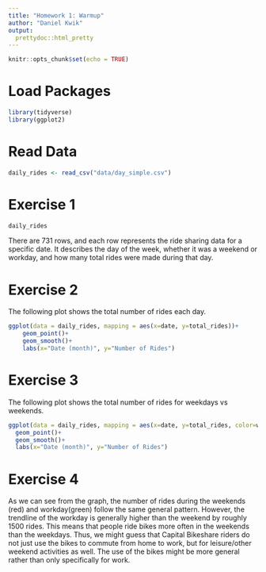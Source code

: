 ```yaml
---
title: "Homework 1: Warmup"
author: "Daniel Kwik"
output:
  prettydoc::html_pretty
---
```


```r
knitr::opts_chunk$set(echo = TRUE)
```

# Load Packages

```r
library(tidyverse)
library(ggplot2)
```

# Read Data

```r
daily_rides <- read_csv("data/day_simple.csv")
```

# Exercise 1
```r
daily_rides
```
There are 731 rows, and each row represents the ride sharing data for a specific date. It describes the day of the week, whether it was a weekend or workday, and how many total rides were made during that day.

# Exercise 2

The following plot shows the total number of rides each day.

```r
ggplot(data = daily_rides, mapping = aes(x=date, y=total_rides))+
    geom_point()+
    geom_smooth()+
    labs(x="Date (month)", y="Number of Rides")
```

# Exercise 3

The following plot shows the total number of rides for weekdays vs weekends.
```r
ggplot(data = daily_rides, mapping = aes(x=date, y=total_rides, color=workingday))+
  geom_point()+
  geom_smooth()+
  labs(x="Date (month)", y="Number of Rides")
```


# Exercise 4

As we can see from the graph, the number of rides during the weekends (red) and workday(green) follow the same general pattern. However, the trendline of the workday is generally higher than the weekend by roughly 1500 rides. This means that people ride bikes more often in the weekends than the weekdays. Thus, we might guess that Capital Bikeshare riders do not just use the bikes to commute from home to work, but for leisure/other weekend activities as well. The use of the bikes might be more general rather than only specifically for work.











